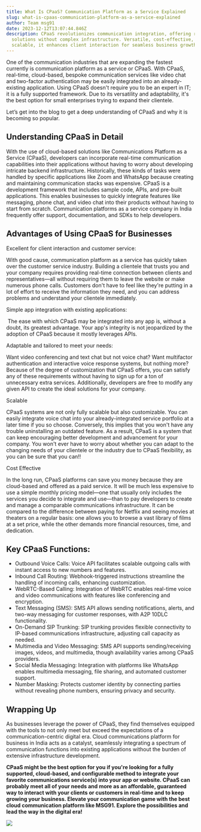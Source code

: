 ```yaml
---
title: What Is CPaaS? Communication Platform as a Service Explained
slug: what-is-cpaas-communication-platform-as-a-service-explained
author: Team msg91
date: 2023-12-12T13:07:44.846Z
description: CPaaS revolutionizes communication integration, offering real-time
  solutions without complex infrastructure. Versatile, cost-effective, and
  scalable, it enhances client interaction for seamless business growth
---
```

One of the communication industries that are expanding the fastest currently is communication platform as a service or CPaaS. With CPaaS, real-time, cloud-based, bespoke communication services like video chat and two-factor authentication may be easily integrated into an already-existing application. Using CPaaS doesn't require you to be an expert in IT; it is a fully supported framework. Due to its versatility and adaptability, it's the best option for small enterprises trying to expand their clientele. 

Let’s get into the blog to get a deep understanding of CPaaS and why it is becoming so popular. 

## Understanding CPaaS in Detail 

With the use of cloud-based solutions like Communications Platform as a Service (CPaaS), developers can incorporate real-time communication capabilities into their applications without having to worry about developing intricate backend infrastructure. Historically, these kinds of tasks were handled by specific applications like Zoom and WhatsApp because creating and maintaining communication stacks was expensive. CPaaS is a development framework that includes sample code, APIs, and pre-built applications. This enables businesses to quickly integrate features like messaging, phone chat, and video chat into their products without having to start from scratch. Communication platforms as a service company in India frequently offer support, documentation, and SDKs to help developers.

## Advantages of Using CPaaS for Businesses 

Excellent for client interaction and customer service: 

With good cause, communication platform as a service has quickly taken over the customer service industry. Building a clientele that trusts you and your company requires providing real-time connection between clients and representatives—all without requiring them to leave the website or make numerous phone calls. Customers don't have to feel like they're putting in a lot of effort to receive the information they need, and you can address problems and understand your clientele immediately.

Simple app integration with existing applications: 

 The ease with which CPaaS may be integrated into any app is, without a doubt, its greatest advantage. Your app's integrity is not jeopardized by the adoption of CPaaS because it mostly leverages APIs.

Adaptable and tailored to meet your needs: 

Want video conferencing and text chat but not voice chat? Want multifactor authentication and interactive voice response systems, but nothing more? Because of the degree of customization that CPaaS offers, you can satisfy any of these requirements without having to sign up for a ton of unnecessary extra services. Additionally, developers are free to modify any given API to create the ideal solutions for your company.

Scalable

CPaaS systems are not only fully scalable but also customizable. You can easily integrate voice chat into your already-integrated service portfolio at a later time if you so choose. Conversely, this implies that you won't have any trouble uninstalling an outdated feature. As a result, CPaaS is a system that can keep encouraging better development and advancement for your company. You won't ever have to worry about whether you can adapt to the changing needs of your clientele or the industry due to CPaaS flexibility, as you can be sure that you can!! 

Cost Effective

In the long run, CPaaS platforms can save you money because they are cloud-based and offered as a paid service. It will be much less expensive to use a simple monthly pricing model—one that usually only includes the services you decide to integrate and use—than to pay developers to create and manage a comparable communications infrastructure. It can be compared to the difference between paying for Netflix and seeing movies at theaters on a regular basis: one allows you to browse a vast library of films at a set price, while the other demands more financial resources, time, and dedication.

## Key CPaaS Functions:

* Outbound Voice Calls: Voice API facilitates scalable outgoing calls with instant access to new numbers and features.
* Inbound Call Routing: Webhook-triggered instructions streamline the handling of incoming calls, enhancing customization.
* WebRTC-Based Calling: Integration of WebRTC enables real-time voice and video communications with features like conferencing and encryption.
* Text Messaging (SMS): SMS API allows sending notifications, alerts, and two-way messaging for customer responses, with A2P 10DLC functionality.
* On-Demand SIP Trunking: SIP trunking provides flexible connectivity to IP-based communications infrastructure, adjusting call capacity as needed.
* Multimedia and Video Messaging: SMS API supports sending/receiving images, videos, and multimedia, though availability varies among CPaaS providers.
* Social Media Messaging: Integration with platforms like WhatsApp enables multimedia messaging, file sharing, and automated customer support.
* Number Masking: Protects customer identity by connecting parties without revealing phone numbers, ensuring privacy and security.

## Wrapping Up

As businesses leverage the power of CPaaS, they find themselves equipped with the tools to not only meet but exceed the expectations of a communication-centric digital era. Cloud communications platform for business in India acts as a catalyst, seamlessly integrating a spectrum of communication functions into existing applications without the burden of extensive infrastructure development.  

**CPaaS might be the best option for you if you're looking for a fully supported, cloud-based, and configurable method to integrate your favorite communications service(s) into your app or website. CPaaS can probably meet all of your needs and more as an affordable, guaranteed way to interact with your clients or customers in real-time and to keep growing your business. Elevate your communication game with the best cloud communication platform like MSG91. Explore the possibilities and lead the way in the digital era!**

![](/images/6bestcustomerservicesoftwaresolutionsfor2024_.png)